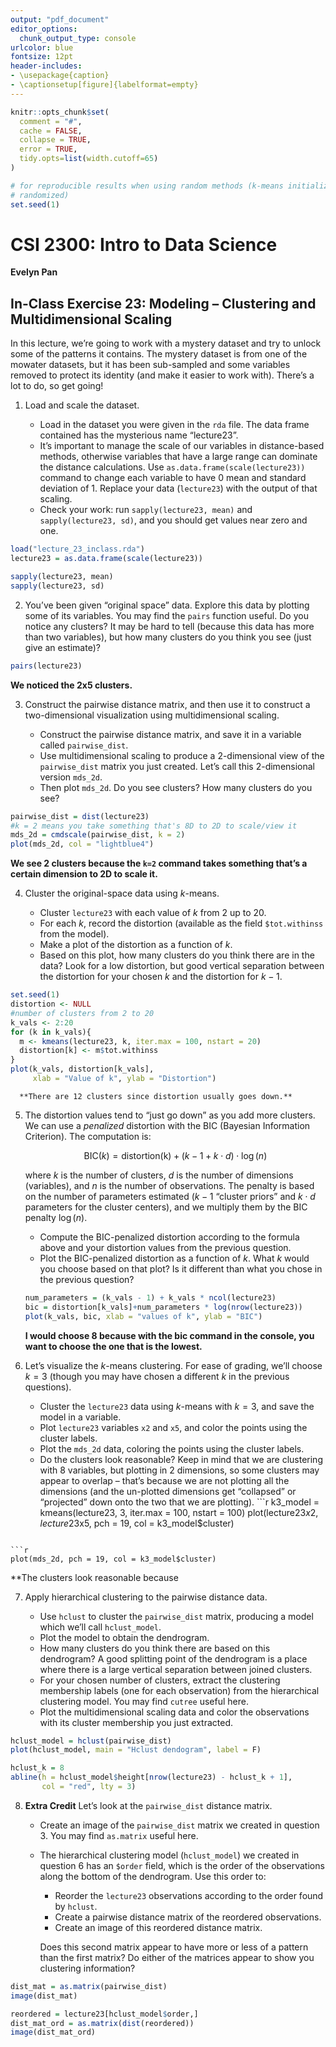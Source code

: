 ```yaml
---
output: "pdf_document"
editor_options:
  chunk_output_type: console
urlcolor: blue
fontsize: 12pt
header-includes:
- \usepackage{caption}
- \captionsetup[figure]{labelformat=empty}
---
```


```r
knitr::opts_chunk$set(
  comment = "#",
  cache = FALSE,
  collapse = TRUE,
  error = TRUE,
  tidy.opts=list(width.cutoff=65)
)

# for reproducible results when using random methods (k-means initialization is
# randomized)
set.seed(1)
```

# CSI 2300: Intro to Data Science

**Evelyn Pan**

## In-Class Exercise 23: Modeling -- Clustering and Multidimensional Scaling

In this lecture, we're going to work with a mystery dataset and try to unlock
some of the patterns it contains. The mystery dataset is from one of the mowater
datasets, but it has been sub-sampled and some variables removed to protect its
identity (and make it easier to work with). There's a lot to do, so get going!

1. Load and scale the dataset.

    - Load in the dataset you were given in the `rda` file. The data frame
      contained has the mysterious name "lecture23".
    - It's important to manage the scale of our variables in distance-based
      methods, otherwise variables that have a large range can dominate the
      distance calculations.  Use `as.data.frame(scale(lecture23))` command to
      change each variable to have $0$ mean and standard deviation of $1$.
      Replace your data (`lecture23`) with the output of that scaling.
    - Check your work: run `sapply(lecture23, mean)` and 
      `sapply(lecture23, sd)`, and you should get values near zero and one.
      
```r
load("lecture_23_inclass.rda")
lecture23 = as.data.frame(scale(lecture23))

sapply(lecture23, mean)
sapply(lecture23, sd)

```


2. You've been given "original space" data. Explore this data by plotting some
   of its variables. You may find the `pairs` function useful. Do you notice any
   clusters? It may be hard to tell (because this data has more than two
   variables), but how many clusters do you think you see (just give an
   estimate)?
   
```r
pairs(lecture23)
```
   
   **We noticed the 2x5 clusters.**


3. Construct the pairwise distance matrix, and then use it to construct a
   two-dimensional visualization using multidimensional scaling.

    - Construct the pairwise distance matrix, and save it in a variable called
      `pairwise_dist`. 
    - Use multidimensional scaling to produce a 2-dimensional view of the
      `pairwise_dist` matrix you just created. Let's call this 2-dimensional
      version `mds_2d`.
    - Then plot `mds_2d`. Do you see clusters?  How many clusters do you see?

```r
pairwise_dist = dist(lecture23)
#k = 2 means you take something that's 8D to 2D to scale/view it 
mds_2d = cmdscale(pairwise_dist, k = 2)
plot(mds_2d, col = "lightblue4")

```
**We see 2 clusters because the `k=2` command takes something that's a certain dimension to 2D to scale it.**

4. Cluster the original-space data using $k$-means. 

    - Cluster `lecture23` with each value of $k$ from $2$ up to $20$.
    - For each $k$, record the distortion (available as the field
      `$tot.withinss` from the model).
    - Make a plot of the distortion as a function of $k$.
    - Based on this plot, how many clusters do you think there are in the data?
      Look for a low distortion, but good vertical separation between the
      distortion for your chosen $k$ and the distortion for $k-1$.
      
```r
set.seed(1)
distortion <- NULL
#number of clusters from 2 to 20
k_vals <- 2:20
for (k in k_vals){
  m <- kmeans(lecture23, k, iter.max = 100, nstart = 20)
  distortion[k] <- m$tot.withinss
}
plot(k_vals, distortion[k_vals], 
     xlab = "Value of k", ylab = "Distortion")
```
      **There are 12 clusters since distortion usually goes down.**


5. The distortion values tend to "just go down" as you add more clusters. We can
   use a *penalized* distortion with the BIC (Bayesian Information Criterion). 
   The computation is:

   $$\text{BIC}(k) = \text{distortion(k)} + (k-1 + k \cdot d) \cdot \log(n)$$

   where $k$ is the number of clusters, $d$ is the number of dimensions
   (variables), and $n$ is the number of observations.  The penalty is based on
   the number of parameters estimated ($k-1$ "cluster priors" and $k\cdot d$ parameters
   for the cluster centers), and we multiply them by the BIC penalty $\log(n)$. 

   - Compute the BIC-penalized distortion according to the formula above and
     your distortion values from the previous question.
   - Plot the BIC-penalized distortion as a function of $k$.  What $k$ would you
     choose based on that plot? Is it different than what you chose in the
     previous question?
```r
num_parameters = (k_vals - 1) + k_vals * ncol(lecture23)
bic = distortion[k_vals]+num_parameters * log(nrow(lecture23))
plot(k_vals, bic, xlab = "values of k", ylab = "BIC")
```
**I would choose 8 because with the bic command in the console, you want to choose the one that is the lowest.**

6. Let's visualize the $k$-means clustering. For ease of grading, we'll choose
   $k = 3$ (though you may have chosen a different $k$ in the previous
   questions).

   - Cluster the `lecture23` data using $k$-means with $k = 3$, and save the
     model in a variable.
   - Plot `lecture23` variables `x2` and `x5`, and color the points using
     the cluster labels. 
   - Plot the `mds_2d` data, coloring the points using the cluster labels.
   - Do the clusters look reasonable? Keep in mind that we are clustering with 8
     variables, but plotting in 2 dimensions, so some clusters may appear to
     overlap -- that's because we are not plotting all the dimensions (and the
     un-plotted dimensions get "collapsed" or "projected" down onto the two that
     we are plotting).
```r
k3_model = kmeans(lecture23,  3, iter.max = 100, nstart = 100)
plot(lecture23$x2, lecture23$x5, pch = 19, col = k3_model$cluster)

```

```r
plot(mds_2d, pch = 19, col = k3_model$cluster)
```
     
**The clusters look reasonable because 

7. Apply hierarchical clustering to the pairwise distance data.

   - Use `hclust` to cluster the `pairwise_dist` matrix, producing a model which
     we'll call `hclust_model`.
   - Plot the model to obtain the dendrogram. 
   - How many clusters do you think there are based on this dendrogram? A good
     splitting point of the dendrogram is a place where there is a large
     vertical separation between joined clusters.
   - For your chosen number of clusters, extract the clustering membership
     labels (one for each observation) from the hierarchical clustering model.
     You may find `cutree` useful here.
   - Plot the multidimensional scaling data and color the observations 
     with its cluster membership you just extracted.
     
```r
hclust_model = hclust(pairwise_dist)
plot(hclust_model, main = "Hclust dendogram", label = F)

hclust_k = 8
abline(h = hclust_model$height[nrow(lecture23) - hclust_k + 1],
       col = "red", lty = 3)
```
     


8. **Extra Credit** Let's look at the `pairwise_dist` distance matrix.

   - Create an image of the `pairwise_dist` matrix we created in question 3. You
     may find `as.matrix` useful here.
   - The hierarchical clustering model (`hclust_model`) we created in question 6
     has an `$order` field, which is the order of the observations along the
     bottom of the dendrogram.  Use this order to:

        - Reorder the `lecture23` observations according to the order found by
          `hclust`.
        - Create a pairwise distance matrix of the reordered observations.
        - Create an image of this reordered distance matrix.

     Does this second matrix appear to have more or less of a pattern than the
     first matrix?  Do either of the matrices appear to show you clustering
     information?

```r
dist_mat = as.matrix(pairwise_dist)
image(dist_mat)

reordered = lecture23[hclust_model$order,]
dist_mat_ord = as.matrix(dist(reordered))
image(dist_mat_ord)

```

